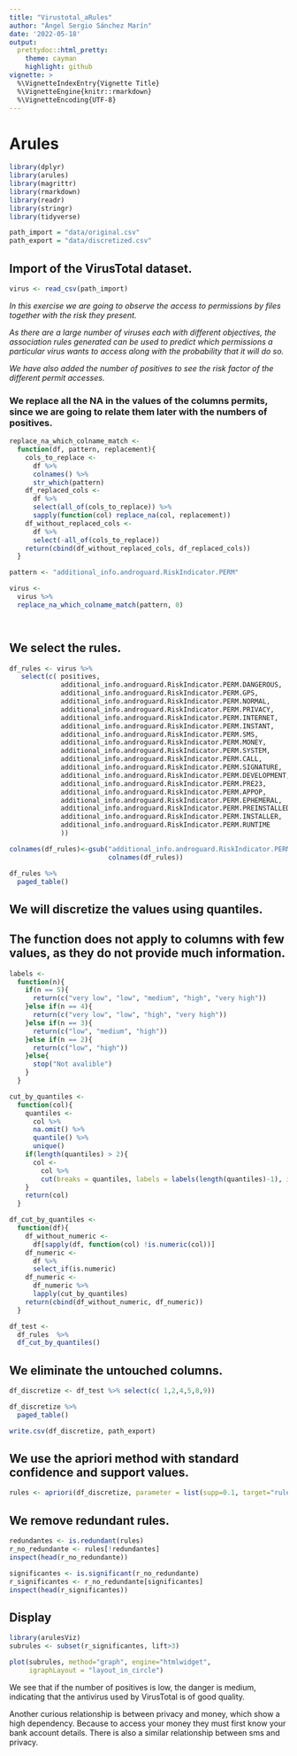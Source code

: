```yaml
---
title: "Virustotal_aRules"
author: "Ángel Sergio Sánchez Marín"
date: '2022-05-18'
output:
  prettydoc::html_pretty:
    theme: cayman
    highlight: github
vignette: >
  %\VignetteIndexEntry{Vignette Title}
  %\VignetteEngine{knitr::rmarkdown}
  %\VignetteEncoding{UTF-8}
---
```


# Arules

```r
library(dplyr)
library(arules)
library(magrittr)
library(rmarkdown)
library(readr)
library(stringr)
library(tidyverse)
```

```r
path_import = "data/original.csv"
path_export = "data/discretized.csv"
```

## Import of the VirusTotal dataset.

```r
virus <- read_csv(path_import)
```

*In this exercise we are going to observe the access to permissions by files together with the risk they present.*

*As there are a large number of viruses each with different objectives, the association rules generated can be used to predict which permissions a particular virus wants to access along with the probability that it will do so.*

*We have also added the number of positives to see the risk factor of the different permit accesses.*

### We replace all the NA in the values of the columns permits, since we are going to relate them later with the numbers of positives.

```r
replace_na_which_colname_match <- 
  function(df, pattern, replacement){
    cols_to_replace <- 
      df %>% 
      colnames() %>% 
      str_which(pattern)
    df_replaced_cols <- 
      df %>% 
      select(all_of(cols_to_replace)) %>% 
      sapply(function(col) replace_na(col, replacement))
    df_without_replaced_cols <- 
      df %>% 
      select(-all_of(cols_to_replace))
    return(cbind(df_without_replaced_cols, df_replaced_cols))
  }

pattern <- "additional_info.androguard.RiskIndicator.PERM"

virus <- 
  virus %>% 
  replace_na_which_colname_match(pattern, 0)




```

## We select the rules.

```r
df_rules <- virus %>%
   select(c( positives,
             additional_info.androguard.RiskIndicator.PERM.DANGEROUS,
             additional_info.androguard.RiskIndicator.PERM.GPS,
             additional_info.androguard.RiskIndicator.PERM.NORMAL,
             additional_info.androguard.RiskIndicator.PERM.PRIVACY,
             additional_info.androguard.RiskIndicator.PERM.INTERNET,
             additional_info.androguard.RiskIndicator.PERM.INSTANT,
             additional_info.androguard.RiskIndicator.PERM.SMS,
             additional_info.androguard.RiskIndicator.PERM.MONEY,
             additional_info.androguard.RiskIndicator.PERM.SYSTEM,
             additional_info.androguard.RiskIndicator.PERM.CALL,
             additional_info.androguard.RiskIndicator.PERM.SIGNATURE,
             additional_info.androguard.RiskIndicator.PERM.DEVELOPMENT,
             additional_info.androguard.RiskIndicator.PERM.PRE23,
             additional_info.androguard.RiskIndicator.PERM.APPOP,
             additional_info.androguard.RiskIndicator.PERM.EPHEMERAL,
             additional_info.androguard.RiskIndicator.PERM.PREINSTALLED,
             additional_info.androguard.RiskIndicator.PERM.INSTALLER,
             additional_info.androguard.RiskIndicator.PERM.RUNTIME
             ))

colnames(df_rules)<-gsub("additional_info.androguard.RiskIndicator.PERM.","",
                         colnames(df_rules))
```


```r
df_rules %>% 
  paged_table()
```

## We will discretize the values using quantiles.

## The function does not apply to columns with few values, as they do not provide much information.

```r

labels <- 
  function(n){
    if(n == 5){
      return(c("very low", "low", "medium", "high", "very high"))
    }else if(n == 4){
      return(c("very low", "low", "high", "very high"))
    }else if(n == 3){
      return(c("low", "medium", "high"))
    }else if(n == 2){
      return(c("low", "high"))
    }else{
      stop("Not avalible")
    }
  }

cut_by_quantiles <- 
  function(col){
    quantiles <- 
      col %>% 
      na.omit() %>% 
      quantile() %>% 
      unique()
    if(length(quantiles) > 2){
      col <- 
        col %>% 
        cut(breaks = quantiles, labels = labels(length(quantiles)-1), include.lowest = TRUE)
    }
    return(col)
  }

df_cut_by_quantiles <- 
  function(df){
    df_without_numeric <- 
      df[sapply(df, function(col) !is.numeric(col))]
    df_numeric <- 
      df %>% 
      select_if(is.numeric)
    df_numeric <- 
      df_numeric %>% 
      lapply(cut_by_quantiles)
    return(cbind(df_without_numeric, df_numeric))
  }

df_test <- 
  df_rules  %>% 
  df_cut_by_quantiles()
```

## We eliminate the untouched columns.

```r
df_discretize <- df_test %>% select(c( 1,2,4,5,8,9))
```

```r
df_discretize %>% 
  paged_table()
```

```r
write.csv(df_discretize, path_export)
```

## We use the apriori method with standard confidence and support values.

```r
rules <- apriori(df_discretize, parameter = list(supp=0.1, target="rules", conf=0.8))
```

## We remove redundant rules.

```r
redundantes <- is.redundant(rules)
r_no_redundante <- rules[!redundantes]
inspect(head(r_no_redundante))

significantes <- is.significant(r_no_redundante)
r_significantes <- r_no_redundante[significantes]
inspect(head(r_significantes))

```

## Display

```r
library(arulesViz)
subrules <- subset(r_significantes, lift>3)

plot(subrules, method="graph", engine="htmlwidget", 
     igraphLayout = "layout_in_circle")
```

We see that if the number of positives is low, the danger is medium, indicating that the antivirus used by VirusTotal is of good quality.

Another curious relationship is between privacy and money, which show a high dependency. Because to access your money they must first know your bank account details. There is also a similar relationship between sms and privacy.
